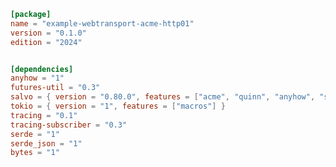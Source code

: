 
```toml  title="webtransport-acme-http01/Cargo.toml"
[package]
name = "example-webtransport-acme-http01"
version = "0.1.0"
edition = "2024"


[dependencies]
anyhow = "1"
futures-util = "0.3"
salvo = { version = "0.80.0", features = ["acme", "quinn", "anyhow", "serve-static"] }
tokio = { version = "1", features = ["macros"] }
tracing = "0.1"
tracing-subscriber = "0.3"
serde = "1"
serde_json = "1"
bytes = "1"
```